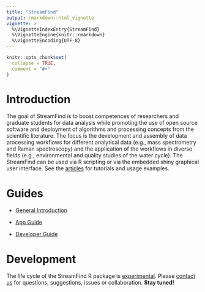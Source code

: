 ```yaml
---
title: "StreamFind"
output: rmarkdown::html_vignette
vignette: >
  %\VignetteIndexEntry{StreamFind}
  %\VignetteEngine{knitr::rmarkdown}
  %\VignetteEncoding{UTF-8}
---
```


```r
knitr::opts_chunk$set(
  collapse = TRUE,
  comment = "#>"
)
```

# Introduction

The goal of StreamFind is to boost competences of researchers and graduate students for data analysis while promoting the use of open source software and deployment of algorithms and processing concepts from the scientific literature. The focus is the development and assembly of data processing workflows for different analytical data (e.g., mass spectrometry and Raman spectroscopy) and the application of the workflows in diverse fields (e.g., environmental and quality studies of the water cycle). The StreamFind can be used via R scripting or via the embedded shiny graphical user interface. See the [articles](https://odea-project.github.io/StreamFind/articles/index.html) for tutorials and usage examples.

# Guides

-   [General Introduction](https://odea-project.github.io/StreamFind/articles/general_guide.html)

-   [App Guide](https://odea-project.github.io/StreamFind/articles/app_guide.html)

-   [Developer Guide](https://odea-project.github.io/StreamFind/articles/developer_guide.html)

# Development

The life cycle of the StreamFind R package is [experimental](https://lifecycle.r-lib.org/articles/stages.html). Please [contact us](mailto:cunha@iuta.de) for questions, suggestions, issues or collaboration. **Stay tuned!**
